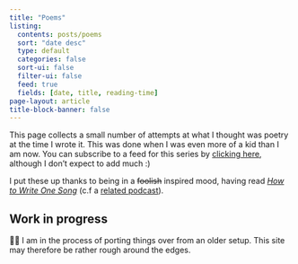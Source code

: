 ```yaml
---
title: "Poems"
listing:
  contents: posts/poems
  sort: "date desc"
  type: default
  categories: false
  sort-ui: false
  filter-ui: false
  feed: true
  fields: [date, title, reading-time]
page-layout: article
title-block-banner: false
---
```


:::{.callout-note appearance="simple" icon=false}
This page collects a small number of attempts at what I thought was poetry at the time I wrote it. This was done when I was even more of a kid than I am now. You can subscribe to a feed for this series by [clicking here](poems.xml), although I don't expect to add much :)

I put these up thanks to being in a ~~foolish~~ inspired mood, having read [_How to Write One Song_](https://www.amazon.in/How-Write-One-Song-Loving/dp/0593183525) (c.f a [related podcast](https://podcasts.google.com/feed/aHR0cHM6Ly9mZWVkcy5zaW1wbGVjYXN0LmNvbS84MkZJMzVQeA/episode/YzI0NWMyNzktZWMyYy00ZWM3LWE5ZWMtMjU0MGE0MjJmNTc5?hl=en-IN&ved=2ahUKEwjB35W1lfz5AhVnSmwGHd9TCXIQjrkEegQICBAF&ep=6)).
:::


:::{.callout-caution}
## Work in progress

👋🏽 I am in the process of porting things over from an older setup. This site may therefore be rather rough around the edges.
:::


<p>&nbsp;</p>

<style type="text/css">
  #hyvor-talk-view{display:none;}
</style>